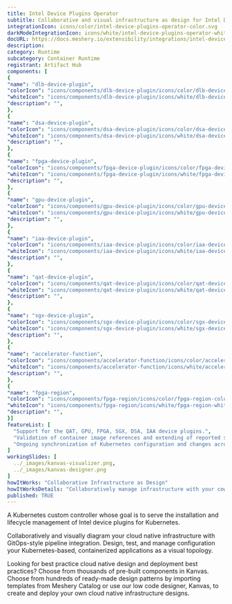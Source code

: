 ```yaml
---
title: Intel Device Plugins Operator
subtitle: Collaborative and visual infrastructure as design for Intel Device Plugins Operator
integrationIcon: icons/color/intel-device-plugins-operator-color.svg
darkModeIntegrationIcon: icons/white/intel-device-plugins-operator-white.svg
docURL: https://docs.meshery.io/extensibility/integrations/intel-device-plugins-operator
description: 
category: Runtime
subcategory: Container Runtime
registrant: Artifact Hub
components: [
{
"name": "dlb-device-plugin",
"colorIcon": "icons/components/dlb-device-plugin/icons/color/dlb-device-plugin-color.svg",
"whiteIcon": "icons/components/dlb-device-plugin/icons/white/dlb-device-plugin-white.svg",
"description": "",
},
{
"name": "dsa-device-plugin",
"colorIcon": "icons/components/dsa-device-plugin/icons/color/dsa-device-plugin-color.svg",
"whiteIcon": "icons/components/dsa-device-plugin/icons/white/dsa-device-plugin-white.svg",
"description": "",
},
{
"name": "fpga-device-plugin",
"colorIcon": "icons/components/fpga-device-plugin/icons/color/fpga-device-plugin-color.svg",
"whiteIcon": "icons/components/fpga-device-plugin/icons/white/fpga-device-plugin-white.svg",
"description": "",
},
{
"name": "gpu-device-plugin",
"colorIcon": "icons/components/gpu-device-plugin/icons/color/gpu-device-plugin-color.svg",
"whiteIcon": "icons/components/gpu-device-plugin/icons/white/gpu-device-plugin-white.svg",
"description": "",
},
{
"name": "iaa-device-plugin",
"colorIcon": "icons/components/iaa-device-plugin/icons/color/iaa-device-plugin-color.svg",
"whiteIcon": "icons/components/iaa-device-plugin/icons/white/iaa-device-plugin-white.svg",
"description": "",
},
{
"name": "qat-device-plugin",
"colorIcon": "icons/components/qat-device-plugin/icons/color/qat-device-plugin-color.svg",
"whiteIcon": "icons/components/qat-device-plugin/icons/white/qat-device-plugin-white.svg",
"description": "",
},
{
"name": "sgx-device-plugin",
"colorIcon": "icons/components/sgx-device-plugin/icons/color/sgx-device-plugin-color.svg",
"whiteIcon": "icons/components/sgx-device-plugin/icons/white/sgx-device-plugin-white.svg",
"description": "",
},
{
"name": "accelerator-function",
"colorIcon": "icons/components/accelerator-function/icons/color/accelerator-function-color.svg",
"whiteIcon": "icons/components/accelerator-function/icons/white/accelerator-function-white.svg",
"description": "",
},
{
"name": "fpga-region",
"colorIcon": "icons/components/fpga-region/icons/color/fpga-region-color.svg",
"whiteIcon": "icons/components/fpga-region/icons/white/fpga-region-white.svg",
"description": "",
}]
featureList: [
  "Support for the QAT, GPU, FPGA, SGX, DSA, IAA device plugins.",
  "Validation of container image references and extending of reported statuses.",
  "Ongoing synchronization of Kubernetes configuration and changes across any number of clusters."
]
workingSlides: [
  ../_images/kanvas-visualizer.png,
  ../_images/kanvas-designer.png
]
howItWorks: "Collaborative Infrastructure as Design"
howItWorksDetails: "Collaboratively manage infrastructure with your coworkers synchronously sharing the same designs."
published: TRUE
---
```

<p>
A Kubernetes custom controller whose goal is to serve the installation and lifecycle management of Intel device plugins for Kubernetes.
</p>
<p>
    Collaboratively and visually diagram your cloud native infrastructure with GitOps-style pipeline integration. Design, test, and manage configuration your Kubernetes-based, containerized applications as a visual topology.
</p>
<p>
    Looking for best practice cloud native design and deployment best practices? Choose from thousands of pre-built components in Kanvas. Choose from hundreds of ready-made design patterns by importing templates from Meshery Catalog or use our low code designer, Kanvas, to create and deploy your own cloud native infrastructure designs.
</p>
